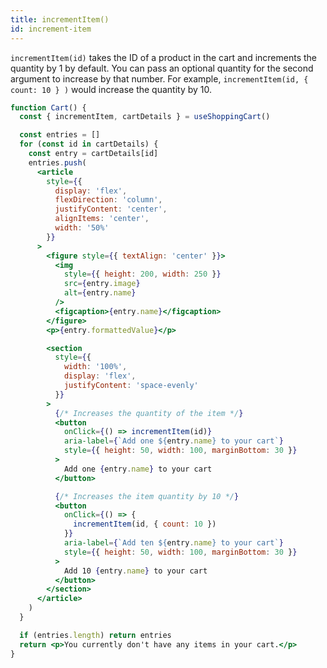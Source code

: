 ```yaml
---
title: incrementItem()
id: increment-item
---
```



`incrementItem(id)` takes the ID of a product in the cart and increments the quantity by 1 by default. You can pass an optional quantity for the second argument to increase by that number. For example, `incrementItem(id, { count: 10 } )` would increase the quantity by 10.

<CartDisplayWrapper>
  <IncrementItem />
</CartDisplayWrapper>

```jsx
function Cart() {
  const { incrementItem, cartDetails } = useShoppingCart()

  const entries = []
  for (const id in cartDetails) {
    const entry = cartDetails[id]
    entries.push(
      <article
        style={{
          display: 'flex',
          flexDirection: 'column',
          justifyContent: 'center',
          alignItems: 'center',
          width: '50%'
        }}
      >
        <figure style={{ textAlign: 'center' }}>
          <img
            style={{ height: 200, width: 250 }}
            src={entry.image}
            alt={entry.name}
          />
          <figcaption>{entry.name}</figcaption>
        </figure>
        <p>{entry.formattedValue}</p>

        <section
          style={{
            width: '100%',
            display: 'flex',
            justifyContent: 'space-evenly'
          }}
        >
          {/* Increases the quantity of the item */}
          <button
            onClick={() => incrementItem(id)}
            aria-label={`Add one ${entry.name} to your cart`}
            style={{ height: 50, width: 100, marginBottom: 30 }}
          >
            Add one {entry.name} to your cart
          </button>

          {/* Increases the item quantity by 10 */}
          <button
            onClick={() => {
              incrementItem(id, { count: 10 })
            }}
            aria-label={`Add ten ${entry.name} to your cart`}
            style={{ height: 50, width: 100, marginBottom: 30 }}
          >
            Add 10 {entry.name} to your cart
          </button>
        </section>
      </article>
    )
  }

  if (entries.length) return entries
  return <p>You currently don't have any items in your cart.</p>
}
```
